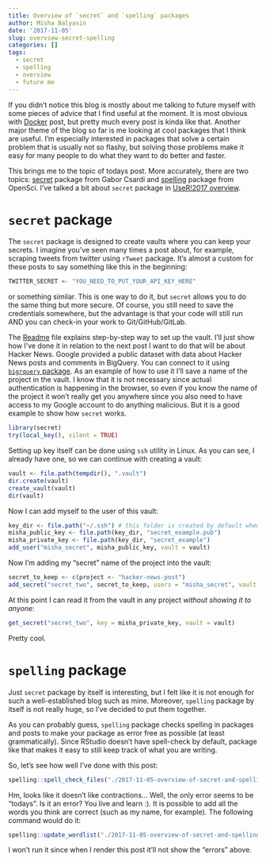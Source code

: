 ```yaml
---
title: Overview of `secret` and `spelling` packages
author: Misha Balyasin
date: '2017-11-05'
slug: overview-secret-spelling
categories: []
tags:
  - secret
  - spelling
  - overview
  - future me
---
```


If you didn't notice this blog is mostly about me talking to future myself with some pieces of advice that I find useful at the moment. It is most obvious with [Docker](https://www.mishabalyasin.com/2017/08/20/docker-rocker-and-other-things/) post, but pretty much every post is kinda like that. Another major theme of the blog so far is me looking at cool packages that I think are useful. I'm especially interested in packages that solve a certain problem that is usually not so flashy, but solving those problems make it easy for many people to do what they want to do better and faster.

This brings me to the topic of todays post. More accurately, there are two topics: [secret](https://github.com/gaborcsardi/secret) package from Gabor Csardi and [spelling](https://ropensci.org/technotes/2017/09/07/spelling-release/) package from OpenSci. I've talked a bit about `secret` package in [UseR!2017 overview](https://www.mishabalyasin.com/2017/09/09/user-2017-review-talks/).

# `secret` package

The `secret` package is designed to create vaults where you can keep your secrets. I imagine you've seen many times a post about, for example, scraping tweets from twitter using `rTweet` package. It's almost a custom for these posts to say something like this in the beginning:

```r
TWITTER_SECRET <- "YOU_NEED_TO_PUT_YOUR_API_KEY_HERE"
```

or something similar. This is one way to do it, but `secret` allows you to do the same thing but more secure. Of course, you still need to save the credentials somewhere, but the advantage is that your code will still run AND you can check-in your work to Git/GitHub/GitLab.

The [Readme](https://github.com/gaborcsardi/secret) file explains step-by-step way to set up the vault. I'll just show how I've done it in relation to the next post I want to do that will be about Hacker News. Google provided a public dataset with data about Hacker News posts and comments in BigQuery. You can connect to it using [`bigrquery` package](https://github.com/r-dbi/bigrquery). As an example of how to use it I'll save a name of the project in the vault. I know that it is not necessary since actual authentication is happening in the browser, so even if you know the name of the project it won't really get you anywhere since you also need to have access to my Google account to do anything malicious. But it is a good example to show how `secret` works.

```r
library(secret)
try(local_key(), silent = TRUE)
```

Setting up key itself can be done using `ssh` utility in Linux. As you can see, I already have one, so we can continue with creating a vault:

```r
vault <- file.path(tempdir(), ".vault")
dir.create(vault)
create_vault(vault)
dir(vault)
```

Now I can add myself to the user of this vault:

```r
key_dir <- file.path("~/.ssh") # this folder is created by default when you create keys
misha_public_key <- file.path(key_dir, "secret_example.pub")
misha_private_key <- file.path(key_dir, "secret_example")
add_user("misha_secret", misha_public_key, vault = vault)
```

Now I'm adding my "secret" name of the project into the vault:

```r
secret_to_keep <- c(project <- "hacker-news-post")
add_secret("secret_two", secret_to_keep, users = "misha_secret", vault = vault)
```

At this point I can read it from the vault in any project *without showing it to anyone*:

```r
get_secret("secret_two", key = misha_private_key, vault = vault)
```

Pretty cool.

# `spelling` package

Just `secret` package by itself is interesting, but I felt like it is not enough for such a well-established blog such as mine. Moreover, `spelling` package by itself is not really huge, so I've decided to put them together. 

As you can probably guess, `spelling` package checks spelling in packages and posts to make your package as error free as possible (at least grammatically). Since RStudio doesn't have spell-check by default, package like that makes it easy to still keep track of what you are writing. 

So, let's see how well I've done with this post:

```r
spelling::spell_check_files("./2017-11-05-overview-of-secret-and-spelling-packages.Rmd")
```

Hm, looks like it doesn't like contractions... Well, the only error seems to be "todays". Is it an error? You live and learn :). It is possible to add all the words you think are correct (such as my name, for example). The following command would do it:

```r
spelling::update_wordlist("./2017-11-05-overview-of-secret-and-spelling-packages.Rmd", confirm = TRUE)
```

I won't run it since when I render this post it'll not show the "errors" above.
